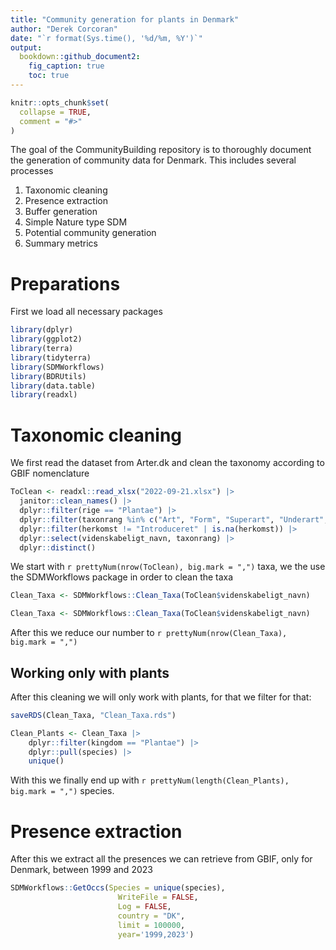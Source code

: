 ```yaml
---
title: "Community generation for plants in Denmark"
author: "Derek Corcoran"
date: "`r format(Sys.time(), '%d/%m, %Y')`"
output:
  bookdown::github_document2:
    fig_caption: true
    toc: true
---
```


<!-- README.md is generated from README.Rmd. Please edit that file -->

```r
knitr::opts_chunk$set(
  collapse = TRUE,
  comment = "#>"
)
```


<!-- badges: start -->
<!-- badges: end -->

The goal of the CommunityBuilding repository is to thoroughly document the generation of community data for Denmark. This includes several processes

1. Taxonomic cleaning
2. Presence extraction
3. Buffer generation
4. Simple Nature type SDM
5. Potential community generation
6. Summary metrics

# Preparations

First we load all necessary packages

```r
library(dplyr)
library(ggplot2)
library(terra)
library(tidyterra)
library(SDMWorkflows)
library(BDRUtils)
library(data.table)
library(readxl)
```

# Taxonomic cleaning

We first read the dataset from Arter.dk and clean the taxonomy according to GBIF nomenclature

```r
ToClean <- readxl::read_xlsx("2022-09-21.xlsx") |>
  janitor::clean_names() |>
  dplyr::filter(rige == "Plantae") |> 
  dplyr::filter(taxonrang %in% c("Art", "Form", "Superart", "Underart", "Varietet")) |> 
  dplyr::filter(herkomst != "Introduceret" | is.na(herkomst)) |> 
  dplyr::select(videnskabeligt_navn, taxonrang) |> 
  dplyr::distinct()
```


We start with `r prettyNum(nrow(ToClean), big.mark = ",")` taxa, we the use the SDMWorkflows package in order to clean the taxa

```r
Clean_Taxa <- SDMWorkflows::Clean_Taxa(ToClean$videnskabeligt_navn)
```

```r
Clean_Taxa <- SDMWorkflows::Clean_Taxa(ToClean$videnskabeligt_navn)
```

After this we reduce our number to `r prettyNum(nrow(Clean_Taxa), big.mark = ",")` 

## Working only with plants

After this cleaning we will only work with plants, for that we filter for that:

```r
saveRDS(Clean_Taxa, "Clean_Taxa.rds")
```


```r
Clean_Plants <- Clean_Taxa |>
    dplyr::filter(kingdom == "Plantae") |>
    dplyr::pull(species) |>
    unique()
```

With this we finally end up with `r prettyNum(length(Clean_Plants), big.mark = ",")` species.

# Presence extraction

After this we extract all the presences we can retrieve from GBIF, only for Denmark, between 1999 and 2023

```r


SDMWorkflows::GetOccs(Species = unique(species),
                        WriteFile = FALSE,
                        Log = FALSE,
                        country = "DK",
                        limit = 100000,
                        year='1999,2023')
```

